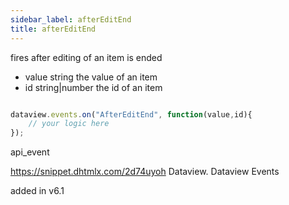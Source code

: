 ```yaml
---
sidebar_label: afterEditEnd
title: afterEditEnd
---
```



          


<Short>

fires after editing of an item is ended


</Short>



- value		string		the value of an item
- id		string|number		the id of an item


~~~js

dataview.events.on("AfterEditEnd", function(value,id){
	// your logic here
});


~~~
 api_event

<Descr>




</Descr>



https://snippet.dhtmlx.com/2d74uyoh	Dataview. Dataview Events


 added in v6.1